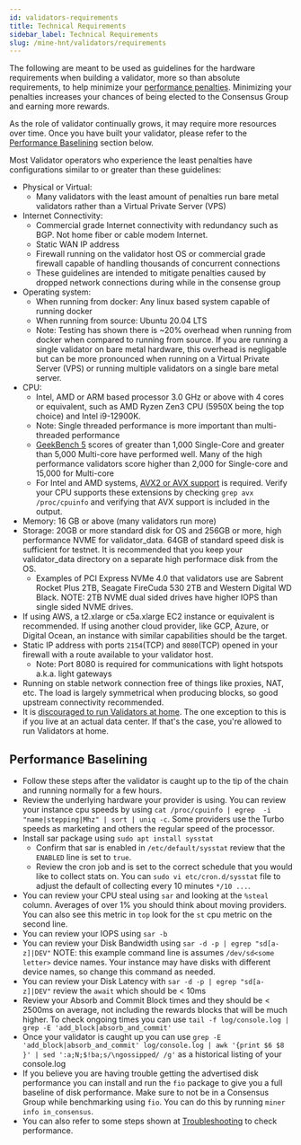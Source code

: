 ```yaml
---
id: validators-requirements
title: Technical Requirements
sidebar_label: Technical Requirements
slug: /mine-hnt/validators/requirements
---
```



The following are meant to be used as guidelines for the hardware requirements when building a validator, more so than absolute requirements, to help minimize your [performance penalties](https://docs.helium.com/mine-hnt/validators/penalties/). Minimizing your penalties increases your chances of being elected to the Consensus Group and earning more rewards. 

As the role of validator continually grows, it may require more resources over time. Once you have built your validator, please refer to the [Performance Baselining](#performance-baselining) section below.

Most Validator operators who experience the least penalties have configurations similar to or greater than these guidelines:
- Physical or Virtual:
  - Many validators with the least amount of penalties run bare metal validators rather than a Virtual Private Server (VPS)
- Internet Connectivity:
  - Commercial grade Internet connectivity with redundancy such as BGP. Not home fiber or cable modem Internet.
  - Static WAN IP address
  - Firewall running on the validator host OS or commercial grade firewall capable of handling thousands of concurrent connections 
  - These guidelines are intended to mitigate penalties caused by dropped network connections during while in the consense group
- Operating system: 
  - When running from docker: Any linux based system capable of running docker
  - When running from source: Ubuntu 20.04 LTS
  - Note: Testing has shown there is ~20% overhead when running from docker when compared to running from source. If you are running a single validator on bare metal hardware, this overhead is negligable but can be more pronounced when running on a Virtual Private Server (VPS) or running multiple validators on a single bare metal server.
- CPU: 
  - Intel, AMD or ARM based processor 3.0 GHz or above with 4 cores or equivalent, such as AMD Ryzen Zen3 CPU (5950X being the top choice) and Intel i9-12900K.
  - Note: Single threaded performance is more important than multi-threaded performance
  - [GeekBench 5](https://www.geekbench.com/) scores of greater than 1,000 Single-Core and greater than 5,000 Multi-core have performed well. Many of the high performance validators score higher than 2,000 for Single-core and 15,000 for Multi-core
  - For Intel and AMD systems, [AVX2 or AVX support](https://en.wikipedia.org/wiki/Advanced_Vector_Extensions) is required. Verify your CPU supports these extensions by checking `grep avx /proc/cpuinfo` and verifying that AVX support is included in the output.
- Memory: 16 GB or above (many validators run more)
- Storage: 20GB or more standard disk for OS and 256GB or more, high performance NVME for validator_data.  64GB of standard speed disk is sufficient for testnet. It is recommended that you keep your validator_data directory on a separate high performace disk from the OS.
  - Examples of PCI Express NVMe 4.0 that validators use are Sabrent Rocket Plus 2TB, Seagate FireCuda 530 2TB and Western Digital WD Black. NOTE: 2TB NVME dual sided drives have higher IOPS than single sided NVME drives.
- If using AWS, a t2.xlarge or c5a.xlarge EC2 instance or equivalent is recommended. If using another cloud provider, like GCP, Azure, or Digital Ocean, an instance with similar capabilities should be the target.
- Static IP address with ports `2154`(TCP) and `8080`(TCP) opened in your firewall with a route available to your validator host.
  - Note: Port 8080 is required for communications with light hotspots a.k.a. light gateways
- Running on stable network connection free of things like proxies, NAT, etc. The load is largely symmetrical when producing blocks, so good upstream connectivity recommended.
- It is [discouraged to run Validators at home](/mine-hnt/validators/faqs-resources-providers/#technical). The one exception to this is if you live at an actual data center. If that's the case, you're allowed to run Validators at home.

## Performance Baselining
  - Follow these steps after the validator is caught up to the tip of the chain and running normally for a few hours.
  - Review the underlying hardware your provider is using. You can review your instance cpu speeds by using `cat /proc/cpuinfo | egrep  -i "name|stepping|Mhz" | sort | uniq -c`.  Some providers use the Turbo speeds as marketing and others the regular speed of the processor.
  - Install sar package using `sudo apt install sysstat`
    - Confirm that sar is enabled in `/etc/default/sysstat` review that the `ENABLED` line is set to `true`.
    - Review the cron job and is set to the correct schedule that you would like to collect stats on. You can `sudo vi etc/cron.d/sysstat` file to adjust the default of collecting every 10 minutes `*/10 ...`.
  - You can review your CPU steal using `sar` and looking at the `%steal` column. Averages of over 1% you should think about moving providers. You can also see this metric in `top` look for the `st` cpu metric on the second line.
  - You can review your IOPS using `sar -b` 
  - You can review your Disk Bandwidth using `sar -d -p | egrep "sd[a-z]|DEV"` NOTE: this example command line is assumes `/dev/sd<some letter>` device names. Your instance may have disks with different device names, so change this command as needed.
  - You can review your Disk Latency with `sar -d -p | egrep "sd[a-z]|DEV"` review the `await` which should be < 10ms
  - Review your Absorb and Commit Block times and they should be < 2500ms on average, not including the rewards blocks that will be much higher. To check ongoing times you can use `tail -f log/console.log | grep -E 'add_block|absorb_and_commit'`
  - Once your validator is caught up you can use `grep -E 'add_block|absorb_and_commit' log/console.log | awk '{print $6 $8 }' | sed ':a;N;$!ba;s/\ngossipped/ /g'` as a historical listing of your console.log
  - If you believe you are having trouble getting the advertised disk performance you can install and run the `fio` package to give you a full baseline of disk performance. Make sure to not be in a Consensus Group while benchmarking using `fio`.  You can do this by running `miner info in_consensus`.
  - You can also refer to some steps shown at [Troubleshooting](https://docs.helium.com/mine-hnt/validators/troubleshooting/) to check performance.